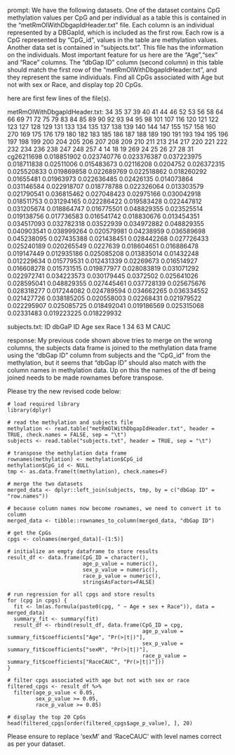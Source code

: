 prompt:
We have the following datasets. One of the dataset contains CpG methylation values per CpG and per individual as a table this is contained in the “metRmOlWithDbgapIdHeader.txt” file. Each column is an individual represented by a DBGapId, which is included as the first row. Each row is a CpG represented by "CpG_id", values in the table are methylation values. Another data set is contained in “subjects.txt”. This file has the information on the individuals. Most important feature for us here are the "Age","sex" and "Race" columns. The "dbGap ID" column (second column) in this table should match the first row of the "metRmOlWithDbgapIdHeader.txt", and they represent the same individuals. Find all CpGs associated with Age but not with sex or Race, and display top 20 CpGs.

here are first few lines of the file(s).

metRmOlWithDbgapIdHeader.txt:
	34	35	37	39	40	41	44	46	52	53	56	58	64	66	69	71	72	75	79	83	84	85	89	90	92	93	94	95	98	101	107	116	120	121	122	123	127	128	129	131	133	134	135	137	138	139	140	144	147	155	157	158	160	270	169	175	176	179	180	182	183	185	186	187	188	189	190	191	193	194	195	196	197	198	199	200	204	205	206	207	208	209	210	211	213	214	217	220	221	222	232	234	236	238	247	248	257	4	14	18	19	269	24	25	26	27	28	31
cg26211698	0.018851902	0.023740776	0.023376387	0.037223975	0.018711838	0.02511006	0.015483673	0.02116208	0.0204752	0.026372315	0.025520833	0.019869858	0.022689769	0.022518862	0.018260292	0.01655481	0.01963973	0.022636485	0.02426135	0.014073864	0.031146584	0.022918707	0.018778788	0.022326064	0.013303579	0.021790541	0.036815462	0.027048423	0.02975166	0.030042918	0.018511753	0.031294165	0.022286422	0.019583428	0.022447812	0.031205674	0.018864747	0.016775501	0.048829355	0.023525514	0.019138756	0.017736583	0.016541742	0.018830676	0.013454351	0.034517093	0.032782318	0.03522939	0.034972882	0.048829355	0.040903541	0.038999264	0.020579981	0.04238959	0.036589698	0.045238095	0.027435388	0.021438451	0.028442268	0.027726433	0.025240189	0.020265549	0.0227639	0.018604651	0.016886478	0.019147449	0.012935186	0.025085208	0.013835014	0.01432248	0.012229634	0.015779531	0.012431339	0.02269673	0.016514927	0.016608278	0.015731515	0.019877977	0.028083819	0.031071292	0.022972741	0.034223573	0.030179445	0.0372502	0.025641026	0.028595041	0.048829355	0.027445461	0.037728139	0.025675676	0.028318277	0.017244082	0.024789594	0.034662265	0.036334552	0.021427726	0.038185205	0.020558003	0.02268431	0.021979522	0.022295907	0.025085725	0.018492041	0.019186569	0.025315068	0.02331483	0.019223225	0.018229932


subjects.txt:
ID	dbGaP ID	Age	sex	Race
1	34	63	M	CAUC


response:
My previous code shown above tries to merge on the wrong columns, the subjects data frame is joined to the methylation data frame using the "dbGap ID" column from subjects and the "CpG_id" from the methylation, but it seems that "dbGap ID" should also match with the column names in methylation data. Up on this the names of the df being joined needs to be made rownames before transpose. 

Please try the new revised code below:

```
# load required library
library(dplyr)

# read the methylation and subjects file
methylation <- read.table("metRmOlWithDbgapIdHeader.txt", header = TRUE, check.names = FALSE, sep = "\t")
subjects <- read.table("subjects.txt", header = TRUE, sep = "\t")

# transpose the methylation data frame
rownames(methylation) <- methylation$CpG_id
methylation$CpG_id <- NULL
tmp <- as.data.frame(t(methylation), check.names=F)

# merge the two datasets
merged_data <- dplyr::left_join(subjects, tmp, by = c("dbGap ID" = "row.names"))

# because column names now become rownames, we need to convert it to column
merged_data <- tibble::rownames_to_column(merged_data, "dbGap ID")

# get the CpGs
cpgs <- colnames(merged_data)[-(1:5)]

# initialize an empty dataframe to store results
result_df <- data.frame(CpG_ID = character(),
                        age_p_value = numeric(),
                        sex_p_value = numeric(),
                        race_p_value = numeric(), 
                        stringsAsFactors=FALSE) 

# run regression for all cpgs and store results
for (cpg in cpgs) {
  fit <- lm(as.formula(paste0(cpg, " ~ Age + sex + Race")), data = merged_data)
  summary_fit <- summary(fit)
  result_df <- rbind(result_df, data.frame(CpG_ID = cpg,
                                           age_p_value = summary_fit$coefficients["Age", "Pr(>|t|)"],
                                           sex_p_value = summary_fit$coefficients["sexM", "Pr(>|t|)"],
                                           race_p_value = summary_fit$coefficients["RaceCAUC", "Pr(>|t|)"]))
}

# filter cpgs associated with age but not with sex or race
filtered_cpgs <- result_df %>% 
  filter(age_p_value < 0.05, 
         sex_p_value >= 0.05, 
         race_p_value >= 0.05)

# display the top 20 CpGs
head(filtered_cpgs[order(filtered_cpgs$age_p_value), ], 20)
```
Please ensure to replace 'sexM' and 'RaceCAUC' with level names correct as per your dataset.
